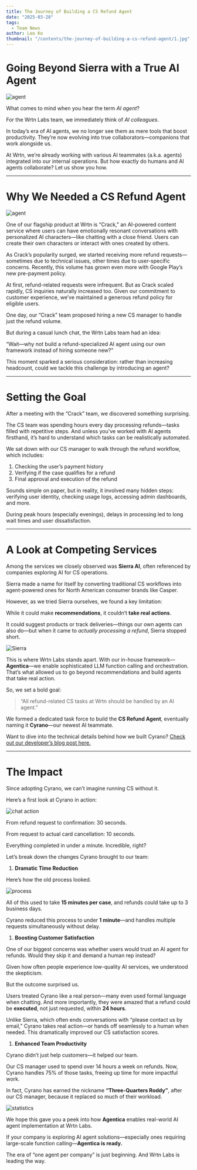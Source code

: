 ```yaml
---
title: The Journey of Building a CS Refund Agent
date: "2025-03-28"
tags:
  - Team News
author: Leo Ko
thumbnail: "/contents/the-journey-of-building-a-cs-refund-agent/1.jpg"
---
```


# **Going Beyond Sierra with a True AI Agent**

![agent](/contents/the-journey-of-building-a-cs-refund-agent/1.jpg)

What comes to mind when you hear the term _AI agent_?

For the Wrtn Labs team, we immediately think of _AI colleagues_.

In today’s era of AI agents, we no longer see them as mere tools that boost productivity. They’re now evolving into true collaborators—companions that work alongside us.

At Wrtn, we’re already working with various AI teammates (a.k.a. agents) integrated into our internal operations. But how exactly do humans and AI agents collaborate? Let us show you how.

---

# **Why We Needed a CS Refund Agent**

![agent](/contents/the-journey-of-building-a-cs-refund-agent/2.jpg)

One of our flagship product at Wrtn is “Crack,” an AI-powered content service where users can have emotionally resonant conversations with personalized AI characters—like chatting with a close friend. Users can create their own characters or interact with ones created by others.

As Crack’s popularity surged, we started receiving more refund requests—sometimes due to technical issues, other times due to user-specific concerns. Recently, this volume has grown even more with Google Play’s new pre-payment policy.

At first, refund-related requests were infrequent. But as Crack scaled rapidly, CS inquiries naturally increased too. Given our commitment to customer experience, we’ve maintained a generous refund policy for eligible users.

One day, our “Crack” team proposed hiring a new CS manager to handle just the refund volume.

But during a casual lunch chat, the Wrtn Labs team had an idea:

“Wait—why not build a refund-specialized AI agent using our own framework instead of hiring someone new?”

This moment sparked a serious consideration: rather than increasing headcount, could we tackle this challenge by introducing an agent?

---

# **Setting the Goal**

After a meeting with the “Crack” team, we discovered something surprising.

The CS team was spending hours every day processing refunds—tasks filled with repetitive steps. And unless you’ve worked with AI agents firsthand, it’s hard to understand which tasks can be realistically automated.

We sat down with our CS manager to walk through the refund workflow, which includes:

1. Checking the user’s payment history
2. Verifying if the case qualifies for a refund
3. Final approval and execution of the refund

Sounds simple on paper, but in reality, it involved many hidden steps: verifying user identity, checking usage logs, accessing admin dashboards, and more.

During peak hours (especially evenings), delays in processing led to long wait times and user dissatisfaction.

---

# **A Look at Competing Services**

Among the services we closely observed was **Sierra AI**, often referenced by companies exploring AI for CS operations.

Sierra made a name for itself by converting traditional CS workflows into agent-powered ones for North American consumer brands like Casper.

However, as we tried Sierra ourselves, we found a key limitation:

While it could make **recommendations**, it couldn’t **take real actions**.

It could suggest products or track deliveries—things our own agents can also do—but when it came to _actually processing a refund_, Sierra stopped short.

![Sierra](/contents/the-journey-of-building-a-cs-refund-agent/3.png)

This is where Wrtn Labs stands apart. With our in-house framework—**Agentica**—we enable sophisticated LLM function calling and orchestration. That’s what allowed us to go beyond recommendations and build agents that take real action.

So, we set a bold goal:

> “All refund-related CS tasks at Wrtn should be handled by an AI agent.”

We formed a dedicated task force to build the **CS Refund Agent**, eventually naming it **Cyrano**—our newest AI teammate.

Want to dive into the technical details behind how we built Cyrano? [Check out our developer’s blog post here.](https://velog.io/@seunghwa17/AI-%EC%97%90%EC%9D%B4%EC%A0%84%ED%8A%B8%EB%A1%9C-CS-%ED%99%98%EB%B6%88-%EB%AC%B8%EC%9D%98-%EC%9E%90%EB%8F%99%ED%99%94%ED%95%98%EA%B8%B0-Agentica-%ED%99%9C%EC%9A%A9%EA%B8%B0)

---

# **The Impact**

Since adopting Cyrano, we can’t imagine running CS without it.

Here’s a first look at Cyrano in action:

![chat action](/contents/the-journey-of-building-a-cs-refund-agent/4.png)

From refund request to confirmation: 30 seconds.

From request to actual card cancellation: 10 seconds.

Everything completed in under a minute. Incredible, right?

Let’s break down the changes Cyrano brought to our team:

1. **Dramatic Time Reduction**

Here’s how the old process looked.

![process](/contents/the-journey-of-building-a-cs-refund-agent/5.png)

All of this used to take **15 minutes per case**, and refunds could take up to 3 business days.

Cyrano reduced this process to under **1 minute**—and handles multiple requests simultaneously without delay.

1. **Boosting Customer Satisfaction**

One of our biggest concerns was whether users would trust an AI agent for refunds. Would they skip it and demand a human rep instead?

Given how often people experience low-quality AI services, we understood the skepticism.

But the outcome surprised us.

Users treated Cyrano like a real person—many even used formal language when chatting. And more importantly, they were amazed that a refund could be **executed**, not just requested, within **24 hours**.

Unlike Sierra, which often ends conversations with “please contact us by email,” Cyrano takes real action—or hands off seamlessly to a human when needed. This dramatically improved our CS satisfaction scores.

1. **Enhanced Team Productivity**

Cyrano didn’t just help customers—it helped our team.

Our CS manager used to spend over 14 hours a week on refunds. Now, Cyrano handles 75% of those tasks, freeing up time for more impactful work.

In fact, Cyrano has earned the nickname **“Three-Quarters Roddy”**, after our CS manager, because it replaced so much of their workload.

![statistics](/contents/the-journey-of-building-a-cs-refund-agent/6.png)

We hope this gave you a peek into how **Agentica** enables real-world AI agent implementation at Wrtn Labs.

If your company is exploring AI agent solutions—especially ones requiring large-scale function calling—**Agentica is ready.**

The era of “one agent per company” is just beginning. And Wrtn Labs is leading the way.
